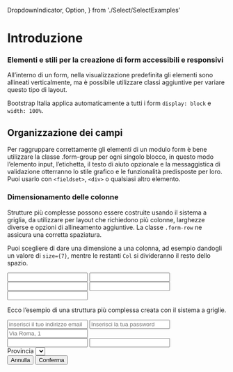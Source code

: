 
  DropdownIndicator,
  Option,
} from './Select/SelectExamples'


<Meta title="Documentazione/Form/Introduzione" />

# Introduzione
### Elementi e stili per la creazione di form accessibili e responsivi

All’interno di un form, nella visualizzazione predefinita gli elementi sono allineati verticalmente, ma è possibile utilizzare classi aggiuntive per variare questo tipo di layout.

Bootstrap Italia applica automaticamente a tutti i form `display: block` e `width: 100%`.

## Organizzazione dei campi

Per raggruppare correttamente gli elementi di un modulo form è bene utilizzare la classe .form-group per ogni singolo blocco, in questo modo l’elemento input, l’etichetta, il testo di aiuto opzionale e la messaggistica di validazione otterranno lo stile grafico e le funzionalità predisposte per loro. Puoi usarlo con `<fieldset>`, `<div>` o qualsiasi altro elemento.

### Dimensionamento delle colonne

Strutture più complesse possono essere costruite usando il sistema a griglia, da utilizzare per layout che richiedono più colonne, larghezze diverse e opzioni di allineamento aggiuntive. La classe `.form-row` ne assicura una corretta spaziatura.

Puoi scegliere di dare una dimensione a una colonna, ad esempio dandogli un valore di `size={7}`, mentre le restanti `Col` si divideranno il resto dello spazio.

<Canvas>
    <Story name="dimensionamento-colonne">
<div>
  <div className="form-row">
      <Input type="text" label="Nome" id="formNome" wrapperClass="col col-md-6"/>
      <Input type="text" label="Cognome" id="formCognome" wrapperClass="col col-md-6"/>
  </div>
  <div className="form-row">
      <Input type="text" label="Città" id="Citta" wrapperClass="col col-7"/>
      <Input type="text" label="Comune" id="Comune" wrapperClass="col"/>
      <Input type="text" label="CAP" id="CAP" wrapperClass="col"/>
  </div>
</div>
    </Story>
</Canvas>

Ecco l’esempio di una struttura più complessa creata con il sistema a griglie.

<Canvas>
    <Story name="dimensionamento-colonne-form-complesso">
<div>
    <div className="form-row">
        <Input type="email" label="Nome" id="inputEmail4" placeholder="inserisci il tuo indirizzo email" wrapperClass="col col-md-6"/>
        <Input type="password" label="Password" id="exampleInputPassword" placeholder="Inserisci la tua password" wrapperClass="col col-md-6"/>
    </div>
    <div className="form-row">
        <Input type="text" label="Indirizzo" id="inputAddress" placeholder="Via Roma, 1" wrapperClass="col"/>
    </div>
    <div className="form-row">
        <Input type="email" label="Comune" id="inputCity" wrapperClass="col col-md-6"/>
        <Input type="email" label="CAP" id="inputCAP" wrapperClass="col col-md-2"/>
        <Col md="4">
            <div className="bootstrap-select-wrapper">
                <label>Provincia</label>
                <Select
                    components={{
                    Option,
                    DropdownIndicator,
                    IndicatorSeparator: null
                    }}
                    styles={{
                        container: (provided) => ({...provided, height: '2.5rem'}),
                        valueContainer: (provided) => ({...provided, height: '2.5rem'}),
                        control: (provided) => ({...provided, height: '2.5rem'}),
                    }}
                    id="selectExampleClassic"
                    options={[
                        { value: 'Value 1', label: 'Opzione 1' },
                        { value: 'Value 2', label: 'Opzione 2' },
                        { value: 'Value 3', label: 'Opzione 3' },
                        {
                            value: 'Value 4',
                            label: 'Opzione 4'
                        },
                        { value: 'Value 5', label: 'Opzione 5' }
                    ]}
                    placeholder="Scegli una opzione"
                    aria-label="Scegli una opzione"
                    classNamePrefix="react-select"
                    {...actions('onChange')}
                />
            </div>
        </Col>
    </div>
    <div className="form-row">
        <Col md="6" className="form-group">
            <Toggle label="Label dell'interruttore 1" disabled={false} id="toggleEsempio1a"/>
        </Col>
    </div>
    <div className="form-row">
      <Col className="form-group text-center">
          <Button color="primary" outline>Annulla</Button>
          <Button type="submit" color="primary">Conferma</Button>
      </Col>
    </div>
</div>
    </Story>
</Canvas>